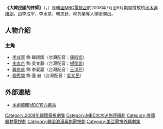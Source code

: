 {{no footnotes|time=2017-09-30T18:09:58+00:00}}
{{Infobox Television
| show_name            = 大韓民國的律師
| original_name        ={{lang|ko|대한민국 변호사}}
| image                = [[File:Korean_Lawyer.jpg|250px]]
| caption              = 
| show_name_2          = 大韓民國辯護士
| genre                
| format               = 
| creator              = 
| developer            = 
| writer               = [[徐淑香|徐淑香]]
| director             = [[尹在文|尹在文]]
| creative_director    = 
| presenter            = 
| starring             = [[李成宰|李成宰]]、[[李水京|李水京]]、[[韓多感|韓恩貞]]、[[柳秀榮|柳秀榮]]
| theme_music_composer = 
| opentheme            = 
| endtheme             = 
| composer             = 
| country              = {{KOR}}
| language             = [[韓語|韓語]]
| num_seasons          = 
| num_episodes         = 16
| list_episodes        = 
| executive_producer   = 
| producer             = 
| editor               = 
| location             = 
| cinematography       = 
| camera               = 
| runtime              = 70分鐘
| company              = 
| distributor          = 
| channel              = [[韓國文化廣播公司|MBC電視台]]
| first_run            = {{KOR}}
| first_aired          = {{Start date|2008|7|9}}
| last_aired           = {{End date|2008|9|4}} 
| preceded_by          = 
| followed_by          = 
| related              = 
| website              = http://www.imbc.com/broad/tv/drama/law/cast/28078_index.html
| production_website   = 
| 台灣名稱             = 大富豪與小律師
}}
'''《大韓民國的律師》'''（{{lang-ko|'''대한민국 변호사''' / '''大韓民國辯護士'''}}，{{lang-en|'''Korean Lawyer'''}}）是[[韓國|韓國]][[韓國文化廣播公司|MBC電視台]]於2008年7月至9月期間播放的[[MBC水木連續劇|水木連續劇]]，由李成宰、李水京、韓恩廷、柳秀榮等人領銜演出。

== 人物介紹 ==
===主角===
*[[李成宰|李成宰]] 飾 韓民國（台灣配音：[[康殿宏|康殿宏]]）
*[[李水京|李水京]] 飾 吳宜靜（台灣配音：[[楊凱凱|楊凱凱]]）
*[[韓多感|韓恩貞]] 飾 李愛麗（台灣配音：[[王瑞芹|王瑞芹]]）
*[[柳秀榮|柳秀榮]] 飾 邊  赫（台灣配音：[[吳文民|吳文民]]）

== 外部連結 ==
*[http://www.imbc.com/broad/tv/drama/law/cast/28078_index.html 本劇韓國MBC官方網站] {{Wayback|url=http://www.imbc.com/broad/tv/drama/law/cast/28078_index.html |date=20190903035151 }} {{ko icon}}

{{電視節目的變遷
|電視台= {{flagicon|South Korea}} 韓國 [[韓國文化廣播公司|MBC]]
|播放檔次= [[MBC水木連續劇|水木劇]]
|節目名稱= 大韓民國的律師<br />（2008年7月9日 - 2008年9月4日）
|上一節目= [[聚光燈|聚光燈]]<br />（2008年5月14日- 2008年7月3日）
|下一節目= [[貝多芬病毒|貝多芬病毒]]<br />（2008年9月10日- 2008年11月13日）
}}
{{電視節目的變遷
|電視台= {{flagicon|Taiwan}} 台灣 [[東森綜合台|東森綜合台]]
|播放檔次= 星期一至五 20:00-22:00
|節目名稱= 大富豪與小律師<br />（2011年9月5日 - 2011年9月20日）  
|上一節目= [[My_Princess|我的公主My Princess]]<br />（2011年8月4日 - 2011年9月2日）  
|下一節目= [[三姊妹_(韓國電視劇)|姊姊妹妹站起來]]<br />（2011年10月6日 - 2011年12月12日）
}}
{{MBC水木迷你連續劇}}

{{DEFAULTSORT:Daehanminguk Byeonhosa}}
[[Category:2008年韓國電視劇集|Category:2008年韓國電視劇集]]
[[Category:MBC水木迷你連續劇|Category:MBC水木迷你連續劇]]
[[Category:律師題材電視劇|Category:律師題材電視劇]]
[[Category:韓國浪漫喜劇電視劇|Category:韓國浪漫喜劇電視劇]]
[[Category:美亞電視外購劇集|Category:美亞電視外購劇集]]

{{Korea-stub}}
{{TV-stub}}